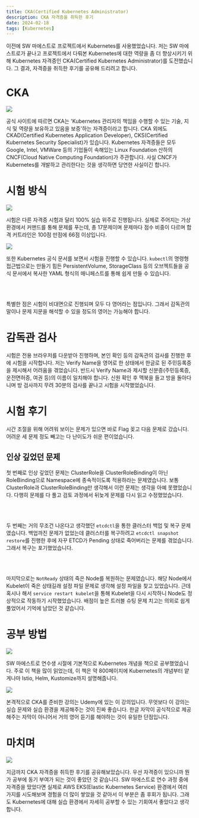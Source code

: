 ```yaml
---
title: CKA(Certified Kubernetes Administrator)
description: CKA 자격증을 취득한 후기
date: 2024-02-18
tags: [Kubernetes]
---
```

이전에 SW 마에스트로 프로젝트에서 Kubernetes를 사용했었습니다.
저는 SW 마에스트로가 끝나고 프로젝트에서 다뤄본 Kubernetes에 대한 역량을 좀 더 향상시키기 위해 Kubernetes 자격증인 CKA(Certified Kubernetes Administrator)를 도전했습니다.
그 결과, 자격증을 취득한 후기를 공유해 드리려고 합니다.

# CKA

![](1.png)

공식 사이트에 따르면 CKA는 'Kubernetes 관리자의 책임을 수행할 수 있는 기술, 지식 및 역량을 보유하고 있음을 보증'하는 자격증이라고 합니다.
CKA 외에도 CKAD(Certified Kubernetes Application Developer), CKS(Certified Kubernetes Security Specialist)가 있습니다.
Kubernetes 자격증들은 모두 Google, Intel, VMWare 등의 기업들이 속해있는 Linux Foundation 산하의 CNCF(Cloud Native Computing Foundation)가 주관합니다.
사실 CNCF가 Kubernetes를 개발하고 관리한다는 것을 생각하면 당연한 사실이긴 합니다.

# 시험 방식

![](2.png)

시험은 다른 자격증 시험과 달리 100% 실습 위주로 진행됩니다.
실제로 주어지는 가상 환경에서 커맨드를 통해 문제를 푸는데, 총 17문제이며 문제마다 점수 비중이 다르며 합격 커트라인은 100점 만점에 66점 이상입니다.

![](3.png)

또한 Kubernetes 공식 문서를 보면서 시험을 진행할 수 있습니다.
`kubectl`의 명령형 접근법으로는 만들기 힘든 PersistentVolume, StorageClass 등의 오브젝트들을 공식 문서에서 복사한 YAML 형식의 매니페스트를 통해 쉽게 만들 수 있습니다.

<br /><br />

특별한 점은 시험이 비대면으로 진행되며 모두 다 영어라는 점입니다.
그래서 감독관의 말이나 문제 지문을 해석할 수 있을 정도의 영어는 가능해야 합니다.

# 감독관 검사

시험은 전용 브라우저를 다운받아 진행하며, 본인 확인 등의 감독관의 검사를 진행한 후에 시험을 시작합니다.
저는 Verify Name을 영어로 한 상태에서 한글로 된 주민등록증을 제시해서 어려움을 겪었습니다.
반드시 Verify Name과 제시할 신분증(주민등록증, 운전면허증, 여권 등)의 이름이 일치해야 합니다.
신원 확인 후 맥북을 들고 방을 돌아다니며 방 검사까지 무려 30분의 검사를 끝나고 시험을 시작했었습니다.

# 시험 후기

시간 조절을 위해 어려워 보이는 문제가 있으면 바로 Flag 꽂고 다음 문제로 갔습니다.
어려운 세 문제 정도 빼고는 다 난이도가 쉬운 편이었습니다.

## 인상 깊었던 문제

첫 번째로 인상 깊었던 문제는 ClusterRole을 ClusterRoleBinding이 아닌 RoleBinding으로 Namespace에 종속적이도록 적용하라는 문제였습니다.
보통 ClusterRole과 ClusterRoleBinding만 생각해서 이런 문제는 생각을 아예 못했었습니다.
다행히 문제를 다 풀고 검토 과정에서 뒤늦게 문제를 다시 읽고 수정했었습니다.

<br /><br />

두 번째는 거의 무조건 나온다고 생각했던 `etcdctl`을 통한 클러스터 백업 및 복구 문제였습니다.
백업까진 문제가 없었는데 클러스터를 복구하려고 `etcdctl snapshot restore`를 진행한 후에 자꾸 ETCD가 Pending 상태로 죽어버리는 문제를 겪었습니다.
그래서 복구는 포기했었습니다.

<br /><br />

마지막으로는 `NotReady` 상태의 죽은 Node를 복원하는 문제였습니다.
해당 Node에서 Kubelet이 죽은 상태길래 설정 파일 문제로 생각해 설정 파일을 찾고 있었습니다.
근데 혹시나 해서 `service restart kubelet`을 통해 Kubelet을 다시 시작하니 Node도 정상적으로 작동하기 시작했었습니다.
배점이 높은 트러블 슈팅 문제 치고는 의외로 쉽게 풀었어서 기억에 남았던 것 같습니다.

# 공부 방법

![](4.jpeg)

SW 마에스트로 연수생 시절에 기본적으로 Kubernetes 개념을 책으로 공부했었습니다.
주로 이 책을 많이 읽었는데, 이 책은 약 800페이지에 Kubernetes의 개념부터 얕게나마 Istio, Helm, Kustomize까지 설명해줍니다.

![](5.png)

본격적으로 CKA를 준비한 강의는 Udemy에 있는 이 강의입니다.
무엇보다 이 강의는 실습 문제와 실습 환경을 제공해주는 것이 진짜 좋습니다.
한글 자막이 공식적으로 제공해주는 자막이 아니어서 거의 영어 듣기를 해야하는 것이 유일한 단점입니다.

# 마치며

![](6.jpg)

지금까지 CKA 자격증을 취득한 후기를 공유해보았습니다.
우선 자격증이 있으니까 뭔가 공부에 동기 부여가 되는 것이 좋았던 것 같습니다.
SW 마에스트로 연수 과정 중에 자격증을 땄었다면 실제로 AWS EKS(Elastic Kubernetes Service) 환경에서 여러 가지를 시도해보며 경험을 더 많이 쌓았을 것 같아서 이 부분은 좀 후회가 됩니다.
그래도 Kubernetes에 대해 실습 환경에서 자세히 공부할 수 있는 기회여서 좋았다고 생각합니다.
